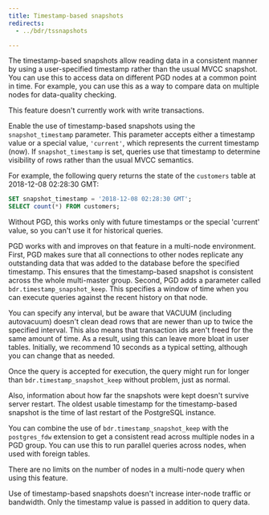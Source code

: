 ```yaml
---
title: Timestamp-based snapshots
redirects: 
  - ../bdr/tssnapshots

---
```


The timestamp-based snapshots allow reading data in a consistent manner by using
a user-specified timestamp rather than the usual MVCC snapshot. You can use this
to access data on different PGD nodes at a common point in time. For
example, you can use this as a way to compare data on multiple nodes for data-quality checking.

This feature doesn't currently work with write transactions.

Enable the use of timestamp-based snapshots using the `snapshot_timestamp`
parameter. This parameter accepts either a timestamp value or
a special value, `'current'`, which represents the current timestamp (now). If
`snapshot_timestamp` is set, queries use that timestamp to determine
visibility of rows rather than the usual MVCC semantics.

For example, the following query returns the state of the `customers` table at
2018-12-08 02:28:30 GMT:

```sql
SET snapshot_timestamp = '2018-12-08 02:28:30 GMT';
SELECT count(*) FROM customers;
```

Without PGD, this works only with future timestamps or the
special 'current' value, so you can't use it for historical queries.

PGD works with and improves on that feature in a multi-node environment. First,
PGD makes sure that all connections to other nodes replicate any
outstanding data that was added to the database before the specified
timestamp. This ensures that the timestamp-based snapshot is consistent across the whole
multi-master group. Second, PGD adds a parameter called
`bdr.timestamp_snapshot_keep`. This specifies a window of time when you can execute
queries against the recent history on that node.

You can specify any interval, but be aware that VACUUM (including autovacuum)
doesn't clean dead rows that are newer than up to twice the specified
interval. This also means that transaction ids aren't freed for the same
amount of time. As a result, using this can leave more bloat in user tables.
Initially, we recommend 10 seconds as a typical setting, although you can change that as needed.

Once the query is accepted for execution, the query might run
for longer than `bdr.timestamp_snapshot_keep` without problem, just as normal.

Also, information about how far the snapshots were kept doesn't
survive server restart. The oldest usable timestamp for the timestamp-based
snapshot is the time of last restart of the PostgreSQL instance.

You can combine the use of `bdr.timestamp_snapshot_keep` with the
`postgres_fdw` extension to get a consistent read across multiple nodes in a
PGD group. You can use this to run parallel queries across nodes, when used with foreign tables.

There are no limits on the number of nodes in a multi-node query when using this
feature.

Use of timestamp-based snapshots doesn't increase inter-node traffic or
bandwidth. Only the timestamp value is passed in addition to query data.
